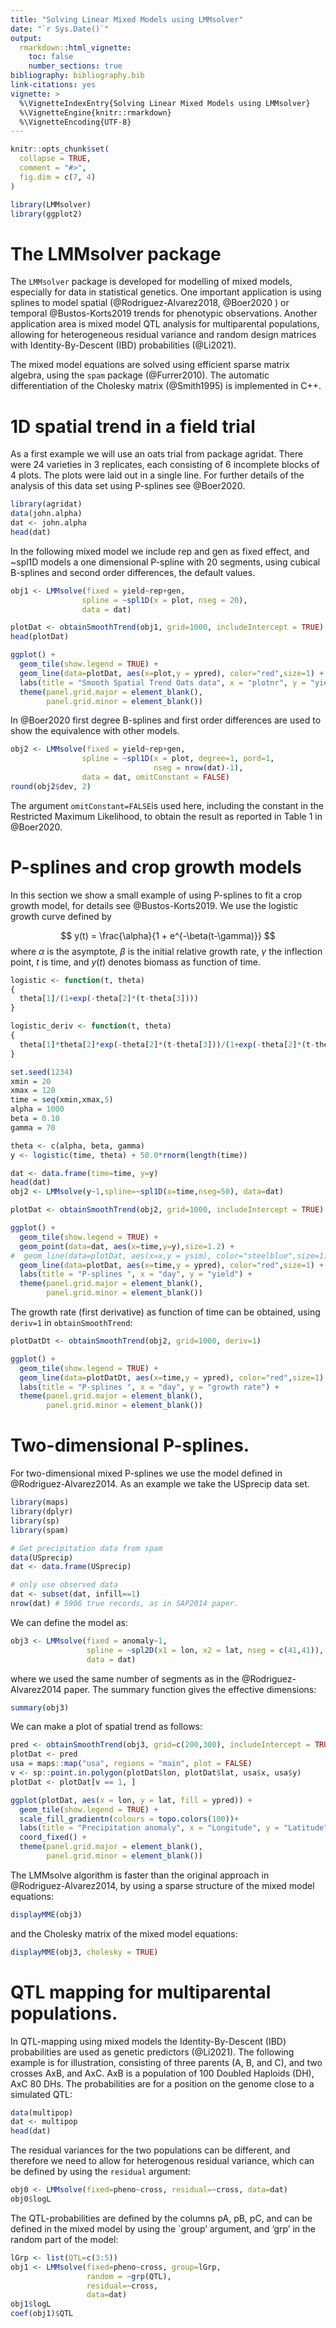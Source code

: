 ```yaml
---
title: "Solving Linear Mixed Models using LMMsolver"
date: "`r Sys.Date()`"
output: 
  rmarkdown::html_vignette:
    toc: false
    number_sections: true
bibliography: bibliography.bib
link-citations: yes
vignette: >
  %\VignetteIndexEntry{Solving Linear Mixed Models using LMMsolver}
  %\VignetteEngine{knitr::rmarkdown}
  %\VignetteEncoding{UTF-8}
---
```


```r
knitr::opts_chunk$set(
  collapse = TRUE,
  comment = "#>",
  fig.dim = c(7, 4)
)
```

```r
library(LMMsolver)
library(ggplot2)
```

# The LMMsolver package {.unnumbered}

The `LMMsolver` package is developed for modelling of mixed models, especially for data in statistical genetics. One important application is using splines to model spatial (@Rodriguez-Alvarez2018, @Boer2020 ) or temporal @Bustos-Korts2019 trends for phenotypic observations. Another application area is mixed model QTL analysis for multiparental populations, allowing for heterogeneous residual variance and random design matrices with Identity-By-Descent (IBD) probabilities (@Li2021).

The mixed model equations are solved using efficient sparse matrix algebra, using the `spam` package (@Furrer2010). The automatic differentiation of the Cholesky matrix (@Smith1995) is implemented in C++.

# 1D spatial trend in a field trial

As a first example we will use an oats trial from package agridat. There were 24 varieties in 3 replicates, each consisting of 6 incomplete blocks of 4 plots. The plots were laid out in a single line. For further details of the analysis of this data set using P-splines see @Boer2020.

```r
library(agridat)
data(john.alpha)
dat <- john.alpha
head(dat)
```

In the following mixed model we include rep and gen as fixed effect, and \~spl1D models a one dimensional P-spline with 20 segments, using cubical B-splines and second order differences, the default values.

```r

obj1 <- LMMsolve(fixed = yield~rep+gen,
                spline = ~spl1D(x = plot, nseg = 20),
                data = dat)

```

```r
plotDat <- obtainSmoothTrend(obj1, grid=1000, includeIntercept = TRUE)
head(plotDat)
```

```r
ggplot() +
  geom_tile(show.legend = TRUE) +
  geom_line(data=plotDat, aes(x=plot,y = ypred), color="red",size=1) +
  labs(title = "Smooth Spatial Trend Oats data", x = "plotnr", y = "yield") +
  theme(panel.grid.major = element_blank(),
        panel.grid.minor = element_blank())

```

In @Boer2020 first degree B-splines and first order differences are used to show the equivalence with other models.

```r

obj2 <- LMMsolve(fixed = yield~rep+gen,
                spline = ~spl1D(x = plot, degree=1, pord=1, 
                                nseg = nrow(dat)-1),
                data = dat, omitConstant = FALSE)
round(obj2$dev, 2)
```

The argument `omitConstant=FALSE`is used here, including the constant in the Restricted Maximum Likelihood, to obtain the result as reported in Table 1 in @Boer2020.

# P-splines and crop growth models

In this section we show a small example of using P-splines to fit a crop growth model, for details see @Bustos-Korts2019. We use the logistic growth curve defined by

$$
     y(t) = \frac{\alpha}{1 + e^{-\beta(t-\gamma)}} 
$$ where $\alpha$ is the asymptote, $\beta$ is the initial relative growth rate, $\gamma$ the inflection point, $t$ is time, and $y(t)$ denotes biomass as function of time.

```r
logistic <- function(t, theta)
{
  theta[1]/(1+exp(-theta[2]*(t-theta[3])))
}

logistic_deriv <- function(t, theta)
{
  theta[1]*theta[2]*exp(-theta[2]*(t-theta[3]))/(1+exp(-theta[2]*(t-theta[3])))^2
}

set.seed(1234)
xmin = 20
xmax = 120
time = seq(xmin,xmax,5)
alpha = 1000
beta = 0.10
gamma = 70

theta <- c(alpha, beta, gamma)
y <- logistic(time, theta) + 50.0*rnorm(length(time))

dat <- data.frame(time=time, y=y)
head(dat)
obj2 <- LMMsolve(y~1,spline=~spl1D(x=time,nseg=50), data=dat)

plotDat <- obtainSmoothTrend(obj2, grid=1000, includeIntercept = TRUE)

ggplot() +
  geom_tile(show.legend = TRUE) +
  geom_point(data=dat, aes(x=time,y=y),size=1.2) +
#  geom_line(data=plotDat, aes(x=x,y = ysim), color="steelblue",size=1) +
  geom_line(data=plotDat, aes(x=time,y = ypred), color="red",size=1) +
  labs(title = "P-splines ", x = "day", y = "yield") +
  theme(panel.grid.major = element_blank(),
        panel.grid.minor = element_blank())

```

The growth rate (first derivative) as function of time can be obtained, using `deriv=1` in `obtainSmoothTrend`:

```r
plotDatDt <- obtainSmoothTrend(obj2, grid=1000, deriv=1)

ggplot() +
  geom_tile(show.legend = TRUE) +
  geom_line(data=plotDatDt, aes(x=time,y = ypred), color="red",size=1) +
  labs(title = "P-splines ", x = "day", y = "growth rate") +
  theme(panel.grid.major = element_blank(),
        panel.grid.minor = element_blank())


```

# Two-dimensional P-splines.

For two-dimensional mixed P-splines we use the model defined in @Rodriguez-Alvarez2014. As an example we take the USprecip data set.

```r
library(maps)
library(dplyr)
library(sp)
library(spam)

# Get precipitation data from spam
data(USprecip)
dat <- data.frame(USprecip)

# only use observed data
dat <- subset(dat, infill==1)
nrow(dat) # 5906 true records, as in SAP2014 paper.
```

We can define the model as:

```r
obj3 <- LMMsolve(fixed = anomaly~1,
                 spline = ~spl2D(x1 = lon, x2 = lat, nseg = c(41,41)),
                 data = dat)

```

where we used the same number of segments as in the @Rodriguez-Alvarez2014 paper. The summary function gives the effective dimensions:

```r
summary(obj3)
```

We can make a plot of spatial trend as follows:

```r
pred <- obtainSmoothTrend(obj3, grid=c(200,300), includeIntercept = TRUE)
plotDat <- pred
usa = maps::map("usa", regions = "main", plot = FALSE)
v <- sp::point.in.polygon(plotDat$lon, plotDat$lat, usa$x, usa$y)
plotDat <- plotDat[v == 1, ]

ggplot(plotDat, aes(x = lon, y = lat, fill = ypred)) +
  geom_tile(show.legend = TRUE) +
  scale_fill_gradientn(colours = topo.colors(100))+
  labs(title = "Precipitation anomaly", x = "Longitude", y = "Latitude") +
  coord_fixed() +
  theme(panel.grid.major = element_blank(),
        panel.grid.minor = element_blank())

```

The LMMsolve algorithm is faster than the original approach in @Rodriguez-Alvarez2014, by using a sparse structure of the mixed model equations:

```r
displayMME(obj3)
```

and the Cholesky matrix of the mixed model equations:

```r
displayMME(obj3, cholesky = TRUE)
```

# QTL mapping for multiparental populations.

In QTL-mapping using mixed models the Identity-By-Descent (IBD) probabilities are used as genetic predictors (@Li2021). The following example is for illustration, consisting of three parents (A, B, and C), and two crosses AxB, and AxC. AxB is a population of 100 Doubled Haploids (DH), AxC 80 DHs. The probabilities are for a position on the genome close to a simulated QTL:

```r
data(multipop)
dat <- multipop
head(dat)
```

The residual variances for the two populations can be different, and therefore we need to allow for heterogenous residual variance, which can be defined by using the `residual` argument:

```r
obj0 <- LMMsolve(fixed=pheno~cross, residual=~cross, data=dat)
obj0$logL
```

The QTL-probabilities are defined by the columns pA, pB, pC, and can be defined in the mixed model by using the \`group' argument, and 'grp' in the random part of the model:

```r
lGrp <- list(QTL=c(3:5))
obj1 <- LMMsolve(fixed=pheno~cross, group=lGrp,
                 random = ~grp(QTL),
                 residual=~cross,
                 data=dat) 
obj1$logL
coef(obj1)$QTL

```
